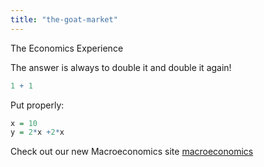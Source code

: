 ```yaml
---
title: "the-goat-market"
---
```


The Economics Experience

The answer is always to double it and double it again!

```r
1 + 1
```

Put properly:

```r
x = 10
y = 2*x +2*x
```

Check out our new Macroeconomics site [macroeconomics](macroeconomics/macroeconomics-splash.qmd)
